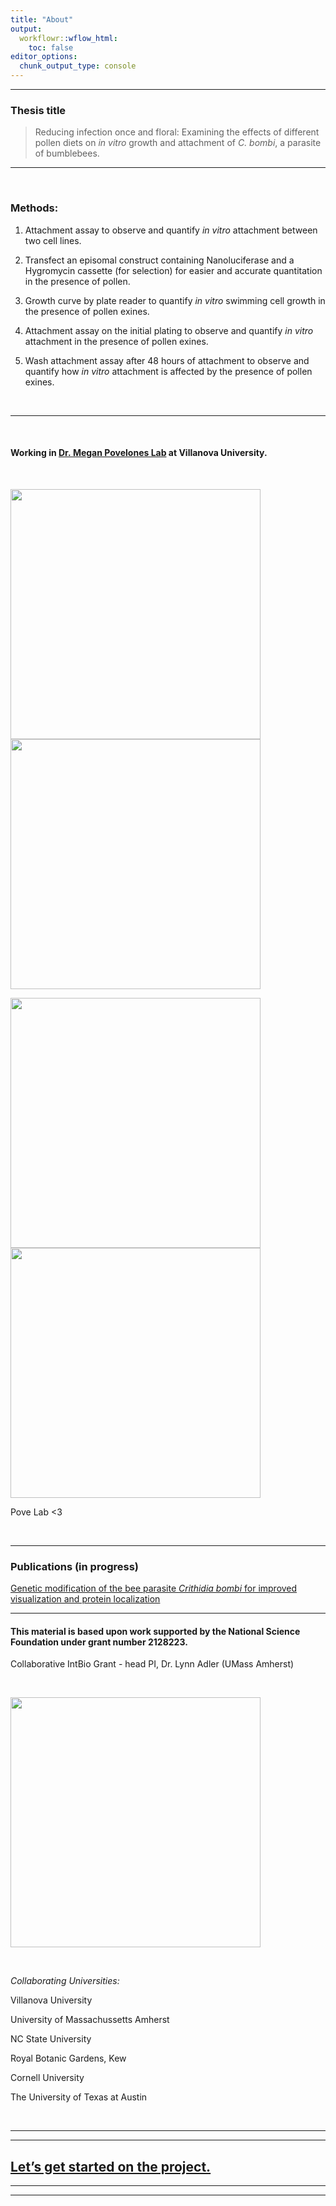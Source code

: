 ```yaml
---
title: "About"
output:
  workflowr::wflow_html:
    toc: false
editor_options:
  chunk_output_type: console
---
```



---

### Thesis title

> Reducing infection once and floral: Examining the effects of different pollen diets on *in vitro* growth and attachment of *C. bombi*, a parasite of bumblebees.

---

<br>

### Methods:

1. Attachment assay to observe and quantify *in vitro* attachment between two cell lines.

2. Transfect an episomal construct containing Nanoluciferase and a Hygromycin cassette (for selection) for easier and accurate quantitation in the presence of pollen.

3. Growth curve by plate reader to quantify *in vitro* swimming cell growth in the presence of pollen exines.

4. Attachment assay on the initial plating to observe and quantify *in vitro* attachment in the presence of pollen exines.

5. Wash attachment assay after 48 hours of attachment to observe and quantify how *in vitro* attachment is affected by the presence of pollen exines.

<br>

---

<br>

#### Working in [Dr. Megan Povelones Lab](https://megpovelab.com/) at Villanova University.

<br>

![](assets/labpic4.png){ width=400px } ![](assets/1labpic.png){ width=400px } 

![](assets/labpic2.png){ width=400px } ![](assets/33labpic.png){ width=400px } 

Pove Lab <3

<br>


---

### Publications (in progress)

[Genetic modification of the bee parasite *Crithidia bombi* for improved visualization and protein localization](https://www.biorxiv.org/content/10.1101/2024.01.18.576273v1)


---

#### This material is based upon work supported by the National Science Foundation under grant number 2128223.


Collaborative IntBio Grant - head PI, Dr. Lynn Adler (UMass Amherst)

<br>

![](assets/intbio1.png){ width=400px }

<br>

*Collaborating Universities:*

Villanova University

University of Massachussetts Amherst

NC State University

Royal Botanic Gardens, Kew

Cornell University

The University of Texas at Austin

<br>

---

---

## [Let's get started on the project.](abstract.html)


---

---

